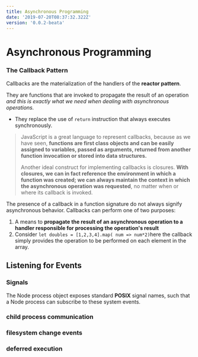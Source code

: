 ```yaml
---
title: Asynchronous Programming
date: '2019-07-20T08:37:32.322Z'
version: '0.0.2-beata'
---
```


# Asynchronous Programming

### The Callback Pattern

Callbacks are the materialization of the handlers of the __reactor pattern__. 

They are functions that are invoked to propagate the result of an operation _and this is exactly what we need when dealing with asynchronous operations._

- They replace the use of `return` instruction that always executes synchronously. 

> JavaScript is a great language to represent callbacks, because as we have
> seen, **functions are first class objects and can be easily assigned to variables, passed as
> arguments, returned from another function invocation or stored into data structures.**
>
> Another ideal construct for implementing callbacks is closures. **With closures, we can in
> fact reference the environment in which a function was created; we can always maintain the context in which the asynchronous operation was requested**, no matter when or where its callback is invoked.

The presence of a callback in a function signature do not always signify asynchronous behavior. Callbacks can perform one of two purposes:

1. A means to __propagate the result of an asynchronous operation to a handler responsible for processing the operation's result__ 
2. Consider `let doubles = [1,2,3,4].map( num => num*2)`here the callback simply provides the operation to be performed on each element in the array. 

## Listening for Events

### Signals

The Node process object exposes standard __POSIX__ signal names, such that a Node process can subscribe to these system events.​	

### child process communication

### filesystem change events

### deferred execution

  

